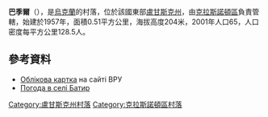 {{coord|48|10|19|N|39|41|27|E|scale:100000|display=title}}

'''巴季爾'''（{{lang-uk|Батир}}），是[[烏克蘭|烏克蘭]]的村落，位於該國東部[[盧甘斯克州|盧甘斯克州]]，由[[克拉斯諾頓區|克拉斯諾頓區]]負責管轄，始建於1957年，面積0.51平方公里，海拔高度204米，2001年人口65，人口密度每平方公里128.5人。

==參考資料==
* [http://w1.c1.rada.gov.ua/pls/z7502/A005?rdat1=24.10.2011&rf7571=18030 Облікова картка]{{dead link|date=2017年12月 |bot=InternetArchiveBot |fix-attempted=yes }} на сайті ВРУ
* [http://weather.in.ua/ua/lyganskaja/726 Погода в селі Батир]

{{DEFAULTSORT:Батир}}
[[Category:盧甘斯克州村落|Category:盧甘斯克州村落]]
[[Category:克拉斯諾頓區村落|Category:克拉斯諾頓區村落]]


{{Luhansk-geo-stub}}